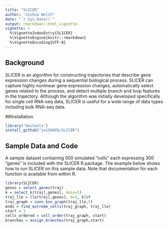 ---
title: "SLICER"
author: "Joshua Welch"
date: "`r Sys.Date()`"
output: rmarkdown::html_vignette
vignette: >
  %\VignetteIndexEntry{SLICER}
  %\VignetteEngine{knitr::rmarkdown}
  %\VignetteEncoding{UTF-8}
---

## Background

SLICER is an algorithm for constructing trajectories that describe gene expression changes during a sequential biological process. SLICER can capture highly nonlinear gene expression changes, automatically select genes related to the process, and detect multiple branch and loop features in the trajectory. Although the algorithm was initially developed specifically for single cell RNA-seq data, SLICER is useful for a wide range of data types including bulk RNA-seq data. 

##Installation
```{r,eval=FALSE}
library("devtools")
install_github("jw156605/SLICER")
```

## Sample Data and Code
A sample dataset containing 500 simulated "cells" each expressing 300 "genes" is included with the SLICER R package. The example below shows how to run SLICER on this sample data. Note that documentation for each function is available from within R.

```{r,eval=FALSE}
library(SLICER)
genes = select_genes(traj)
k = select_k(traj[,genes], kmin=5)
traj_lle = lle(traj[,genes], m=2, k)$Y
traj_graph = conn_knn_graph(traj_lle,5)
ends = find_extreme_cells(traj_graph, traj_lle)
start = 1
cells_ordered = cell_order(traj_graph, start)
branches = assign_branches(traj_graph,start)
```

